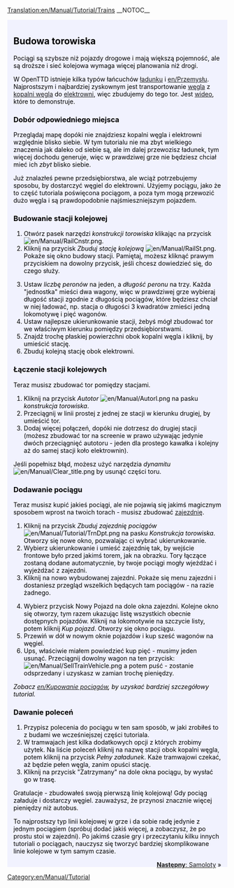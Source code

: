 [[Translation:en/Manual/Tutorial/Trains]]
{{en/Translation|origin= en/Manual/Tutorial/Trains
|from  = en
|to    = pl
|Percentage =90
}}{{en/-}}
__NOTOC__
{{en/Tabs|5|3
|pl/Manual/Tutorial/Main Page|1. Zaczynamy<!--
-->|pl/Manual/Tutorial/Autobusy|2. Autobusy<!--
-->|pl/Manual/Tutorial/Pociagi|3. Pociągi<!--
-->|pl/Manual/Tutorial/Samoloty|4. Samoloty<!--
-->|pl/Manual/Tutorial/Podsumowanie|5. Podsumowanie}}
<div style="padding:.5em 1em 1em 1em; border-top:none; background-color:#f1f2fe; color:#000;">
{{pl/Manual/Tutorial/Tutorial}}
==Budowa torowiska==
Pociągi są szybsze niż pojazdy drogowe i mają większą pojemność, ale są droższe i sieć kolejowa wymaga więcej planowania niż drogi.

W OpenTTD istnieje kilka typów łańcuchów [[en/Ładunek|ładunku]] i [[en/Przemysł]]u. Najprostszym i najbardziej zyskownym jest transportowanie [[en/Węgiel|węgla]] z [[en/Kopalnia węgla|kopalni węgla]] do [[en/Elektrownia|elektrowni]], więc zbudujemy do tego tor. Jest [http://www.cs.helsinki.fi/u/ihonkone/ottd_tut.ogg wideo], które to demonstruje. 

===Dobór odpowiedniego miejsca===
Przeglądaj mapę dopóki nie znajdziesz kopalni węgla i elektrowni względnie blisko siebie. W tym tutorialu nie ma zbyt wielkiego znaczenia jak daleko od siebie są, ale im dalej przewozisz ładunek, tym więcej dochodu generuje, więc w prawdziwej grze nie będziesz chciał mieć ich ''zbyt'' blisko siebie.
{{en/Phototable|[[File:en/Manual/Tutorial/Tutorial1.png|400px]]|Elektrownia i pobliska kopalnia węgla.|none}}

Już znalazłeś pewne przedsiębiorstwa, ale wciąż potrzebujemy sposobu, by dostarczyć węgiel do elektrowni. Użyjemy pociągu, jako że to część tutoriala poświęcona pociągom, a poza tym mogą przewozić dużo węgla i są prawdopodobnie najśmieszniejszym pojazdem.

===Budowanie stacji kolejowej===
{{en/Phototable|[[File:pl/Manual/Railroad Construction.png]]|Pasek nadzędzi budowy torowiska.|none|6=:}}
#Otwórz pasek narzędzi ''konstrukcji torowiska'' klikając na przycisk [[File:en/Manual/RailCnstr.png]].
#Kliknij na przycisk ''Zbuduj stację kolejową'' [[File:en/Manual/RailSt.png]]. Pokaże się okno budowy stacji. Pamiętaj, możesz kliknąć prawym przyciskiem na dowolny przycisk, jeśli chcesz dowiedzieć się, do czego służy.
{{en/Phototable|[[File:pl/Manual/Stationgui.png]]|Okno wyboru stacji kolejowej.|none|6=:}}
<ol start="3">
<li>Ustaw ''liczbę peronów'' na jeden, a ''długość peronu'' na trzy. Każda "jednostka" mieści dwa wagony, więc w prawdziwej grze wybieraj długość stacji zgodnie z długością pociągów, które będziesz chciał w niej ładować, np. stacja o długości 3 kwadratów zmieści jedną lokomotywę i pięć wagonów.
<li>Ustaw najlepsze ukierunkowanie stacji, żebyś mógł zbudować tor we właściwym kierunku pomiędzy przedsiębiorstwami.
<li>Znajdź trochę płaskiej powierzchni obok kopalni węgla i kliknij, by umieścić stację.
<li>Zbuduj kolejną stację obok elektrowni.
</ol>
{{en/Phototable|[[File:en/Manual/Tutorial/Tutorial2.png|400px]]|Twoje stacje obok przedsiębiorstw.|none|6=:}}

===Łączenie stacji kolejowych===
Teraz musisz zbudować tor pomiędzy stacjami. 

#Kliknij na przycisk ''Autotor'' [[File:en/Manual/Autorl.png]] na pasku ''konstrukcja torowiska''.
#Przeciągnij w linii prostej z jednej ze stacji w kierunku drugiej, by umieścić tor.
#Dodaj więcej połączeń, dopóki nie dotrzesz do drugiej stacji (możesz zbudować tor na screenie w prawo używając jedynie dwóch przeciągnięć autotoru - jeden dla prostego kawałka i kolejny aż do samej stacji koło elektrownin).
{{en/Phototable|[[File:en/Manual/Tutorial/Tutorial3.png|400px]]|Połączone stacje.|none|6=:}}

Jeśli popełnisz błąd, możesz użyć narzędzia ''dynamitu'' [[File:en/Manual/Clear title.png]] by usunąć części toru.
===Dodawanie pociągu===
Teraz musisz kupić jakieś pociągi, ale nie pojawią się jakimś magicznym sposobem wprost na twoich torach - musisz zbudować [[en/Zajezdnia|zajezdnię]].

#Kliknij na przycisk ''Zbuduj zajezdnię pociągów'' [[File:en/Manual/Tutorial/TrnDpt.png]] na pasku ''Konstrukcja torowiska''. Otworzy się nowe okno, pozwalając ci wybrać ukierunkowanie. 
#Wybierz ukierunkowanie i umieść zajezdnię tak, by wejście frontowe było przed jakimś torem, jak na obrazku. Tory łączące zostaną dodane automatycznie, by twoje pociągi mogły wjeżdżać i wyjeżdżać z zajezdni.
#Kliknij na nowo wybudowanej zajezdni. Pokaże się menu zajezdni i dostaniesz przegląd wszelkich będących tam pociągów - na razie żadnego.
{{en/Phototable|[[File:pl/Manual/Tutorial/Tutorial4.png|400px]]|Okno zajezdni|none|6=:}}
<ol start="4">
<li>Wybierz przycisk Nowy Pojazd na dole okna zajezdni. Kolejne okno się otworzy, tym razem ukazując listę wszystkich obecnie dostępnych pojazdów. Kliknij na lokomotywie na szczycie listy, potem kliknij ''Kup pojazd''. Otworzy się okno pociągu.
<li>Przewiń w dół w nowym oknie pojazdów i kup sześć wagonów na węgiel.  
<li>Ups, właściwie miałem powiedzieć kup pięć - musimy jeden usunąć. Przeciągnij dowolny wagon na ten przycisk: [[File:en/Manual/SellTrainVehicle.png]] a potem puść - zostanie odsprzedany i uzyskasz w zamian trochę pieniędzy.
</ol>
''Zobacz [[en/Kupowanie pociągów]], by uzyskać bardziej szczegółowy tutorial.''

===Dawanie poleceń===
#Przypisz polecenia do pociągu w ten sam sposób, w jaki zrobiłeś to z budami we wcześniejszej części tutoriala.
#W tramwajach jest kilka dodatkowych opcji z których zrobimy użytek. Na liście poleceń kliknij na nazwę stacji obok kopalni węgla, potem kliknij na przycisk ''Pełny załadunek''. Każe tramwajowi czekać, aż będzie pełen węgla, zanim opuści stację.
#Kliknij na przycisk "Zatrzymany" na dole okna pociągu, by wysłać go w trasę.

Gratulacje - zbudowałeś swoją pierwszą linię kolejową!  Gdy pociąg załaduje i dostarczy węgiel. zauważysz, że przynosi znacznie więcej pieniędzy niż autobus.

To najprostszy typ linii kolejowej w grze i da sobie radę jedynie z jednym pociągiem (spróbuj dodać jakiś więcej, a zobaczysz, że po prostu stoi w zajezdni).  Po jakimś czasie gry i przeczytaniu kilku innych tutoriali o pociągach, nauczysz się tworzyć bardziej skomplikowane linie kolejowe w tym samym czasie.

<span style="float: right">[[pl/Manual/Tutorial/Samoloty|'''Następny''': Samoloty]] &raquo;</span>
</div>
[[Category:en/Manual/Tutorial]]
